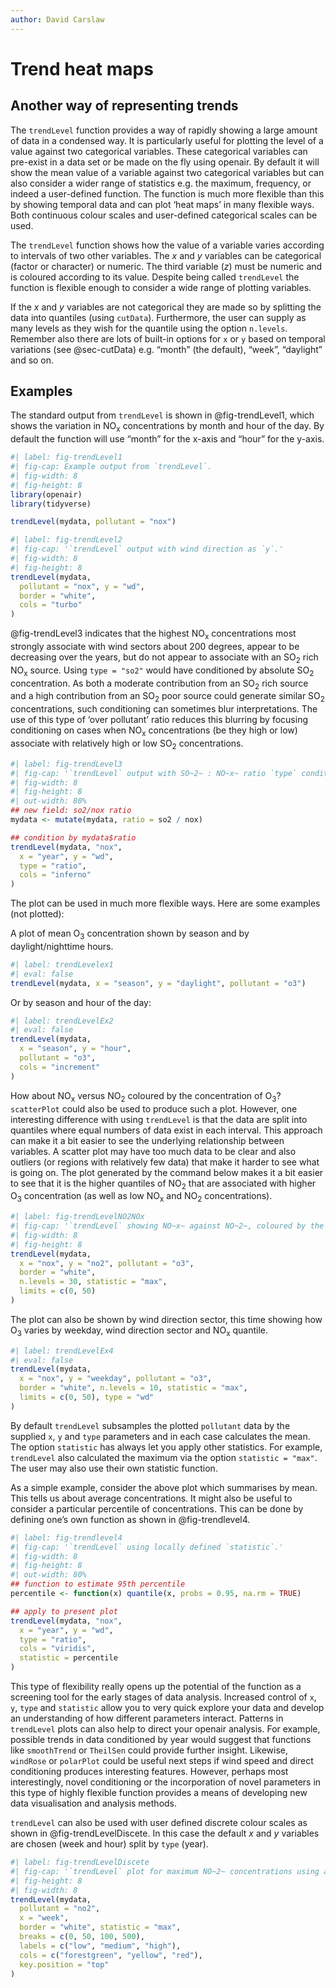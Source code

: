 ```yaml
---
author: David Carslaw
---
```


# Trend heat maps {#sec-trendLevel}

## Another way of representing trends

The `trendLevel` function provides a way of rapidly showing a large amount of data in a condensed way. It is particularly useful for plotting the level of a value against two categorical variables. These categorical variables can pre-exist in a data set or be made on the fly using [openair]{.pkg}. By default it will show the mean value of a variable against two categorical variables but can also consider a wider range of statistics e.g. the maximum, frequency, or indeed a user-defined function. The function is much more flexible than this by showing temporal data and can plot 'heat maps' in many flexible ways. Both continuous colour scales and user-defined categorical scales can be used.

The `trendLevel` function shows how the value of a variable varies according to intervals of two other variables. The $x$ and $y$ variables can be categorical (factor or character) or numeric. The third variable ($z$) must be numeric and is coloured according to its value. Despite being called `trendLevel` the function is flexible enough to consider a wide range of plotting variables.

If the $x$ and $y$ variables are not categorical they are made so by splitting the data into quantiles (using `cutData`). Furthermore, the user can supply as many levels as they wish for the quantile using the option `n.levels`. Remember also there are lots of built-in options for `x` or `y` based on temporal variations (see @sec-cutData) e.g. "month" (the default), "week", "daylight" and so on.

## Examples {#sec-TrendLevelEx}

The standard output from `trendLevel` is shown in @fig-trendLevel1, which shows the variation in NO~x~ concentrations by month and hour of the day. By default the function will use "month" for the x-axis and "hour" for the y-axis.

```r
#| label: fig-trendLevel1
#| fig-cap: Example output from `trendLevel`.
#| fig-width: 8
#| fig-height: 8
library(openair)
library(tidyverse)

trendLevel(mydata, pollutant = "nox")
```

```r
#| label: fig-trendLevel2
#| fig-cap: '`trendLevel` output with wind direction as `y`.'
#| fig-width: 8
#| fig-height: 8
trendLevel(mydata,
  pollutant = "nox", y = "wd",
  border = "white",
  cols = "turbo"
)
```

@fig-trendLevel3 indicates that the highest NO~x~ concentrations most strongly associate with wind sectors about 200 degrees, appear to be decreasing over the years, but do not appear to associate with an SO~2~ rich NO~x~ source. Using `type = "so2"` would have conditioned by absolute SO~2~ concentration. As both a moderate contribution from an SO~2~ rich source and a high contribution from an SO~2~ poor source could generate similar SO~2~ concentrations, such conditioning can sometimes blur interpretations. The use of this type of 'over pollutant' ratio reduces this blurring by focusing conditioning on cases when NO~x~ concentrations (be they high or low) associate with relatively high or low SO~2~ concentrations.

```r
#| label: fig-trendLevel3
#| fig-cap: '`trendLevel` output with SO~2~ : NO~x~ ratio `type` conditioning.'
#| fig-width: 8
#| fig-height: 8
#| out-width: 80%
## new field: so2/nox ratio
mydata <- mutate(mydata, ratio = so2 / nox)

## condition by mydata$ratio
trendLevel(mydata, "nox",
  x = "year", y = "wd",
  type = "ratio",
  cols = "inferno"
)
```

The plot can be used in much more flexible ways. Here are some examples (not plotted):

A plot of mean O~3~ concentration shown by season and by daylight/nighttime hours.

```r
#| label: trendLevelex1
#| eval: false
trendLevel(mydata, x = "season", y = "daylight", pollutant = "o3")
```

Or by season and hour of the day:

```r
#| label: trendLevelEx2
#| eval: false
trendLevel(mydata,
  x = "season", y = "hour",
  pollutant = "o3",
  cols = "increment"
)
```

How about NO~x~ versus NO~2~ coloured by the concentration of O~3~? `scatterPlot` could also be used to produce such a plot. However, one interesting difference with using `trendLevel` is that the data are split into quantiles where equal numbers of data exist in each interval. This approach can make it a bit easier to see the underlying relationship between variables. A scatter plot may have too much data to be clear and also outliers (or regions with relatively few data) that make it harder to see what is going on. The plot generated by the command below makes it a bit easier to see that it is the higher quantiles of NO~2~ that are associated with higher O~3~ concentration (as well as low NO~x~ and NO~2~ concentrations).

```r
#| label: fig-trendLevelNO2NOx
#| fig-cap: '`trendLevel` showing NO~x~ against NO~2~, coloured by the concentration of O~3~.'
#| fig-width: 8
#| fig-height: 8
trendLevel(mydata,
  x = "nox", y = "no2", pollutant = "o3",
  border = "white",
  n.levels = 30, statistic = "max",
  limits = c(0, 50)
)
```

The plot can also be shown by wind direction sector, this time showing how O~3~ varies by weekday, wind direction sector and NO~x~ quantile.

```r
#| label: trendLevelEx4
#| eval: false
trendLevel(mydata,
  x = "nox", y = "weekday", pollutant = "o3",
  border = "white", n.levels = 10, statistic = "max",
  limits = c(0, 50), type = "wd"
)
```

By default `trendLevel` subsamples the plotted `pollutant` data by the supplied `x`, `y` and `type` parameters and in each case calculates the mean. The option `statistic` has always let you apply other statistics. For example, `trendLevel` also calculated the maximum via the option `statistic = "max"`. The user may also use their own statistic function.

As a simple example, consider the above plot which summarises by mean. This tells us about average concentrations. It might also be useful to consider a particular percentile of concentrations. This can be done by defining one's own function as shown in @fig-trendlevel4.

```r
#| label: fig-trendlevel4
#| fig-cap: '`trendLevel` using locally defined `statistic`.'
#| fig-width: 8
#| fig-height: 8
#| out-width: 80%
## function to estimate 95th percentile
percentile <- function(x) quantile(x, probs = 0.95, na.rm = TRUE)

## apply to present plot
trendLevel(mydata, "nox",
  x = "year", y = "wd",
  type = "ratio",
  cols = "viridis",
  statistic = percentile
)
```

This type of flexibility really opens up the potential of the function as a screening tool for the early stages of data analysis. Increased control of `x`, `y`, `type` and `statistic` allow you to very quick explore your data and develop an understanding of how different parameters interact. Patterns in `trendLevel` plots can also help to direct your [openair]{.pkg} analysis. For example, possible trends in data conditioned by year would suggest that functions like `smoothTrend` or `TheilSen` could provide further insight. Likewise, `windRose` or `polarPlot` could be useful next steps if wind speed and direct conditioning produces interesting features. However, perhaps most interestingly, novel conditioning or the incorporation of novel parameters in this type of highly flexible function provides a means of developing new data visualisation and analysis methods.

`trendLevel` can also be used with user defined discrete colour scales as shown in @fig-trendLevelDiscete. In this case the default $x$ and $y$ variables are chosen (week and hour) split by `type` (year).

```r
#| label: fig-trendLevelDiscete
#| fig-cap: '`trendLevel` plot for maximum NO~2~ concentrations using a user-defined discrete colour scale.'
#| fig-height: 8
#| fig-width: 8
trendLevel(mydata,
  pollutant = "no2",
  x = "week",
  border = "white", statistic = "max",
  breaks = c(0, 50, 100, 500),
  labels = c("low", "medium", "high"),
  cols = c("forestgreen", "yellow", "red"),
  key.position = "top"
)
```
